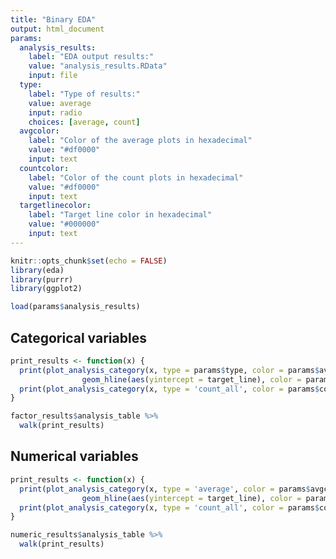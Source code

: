 ```yaml
---
title: "Binary EDA"
output: html_document
params:
  analysis_results:
    label: "EDA output results:"
    value: "analysis_results.RData"
    input: file
  type:
    label: "Type of results:"
    value: average
    input: radio
    choices: [average, count]
  avgcolor:
    label: "Color of the average plots in hexadecimal"
    value: "#df0000"
    input: text
  countcolor:
    label: "Color of the count plots in hexadecimal"
    value: "#df0000"
    input: text
  targetlinecolor:
    label: "Target line color in hexadecimal"
    value: "#000000"
    input: text
---
```


```r
knitr::opts_chunk$set(echo = FALSE)
library(eda)
library(purrr)
library(ggplot2)
```

```r
load(params$analysis_results)
```


## Categorical variables

```r
print_results <- function(x) {
  print(plot_analysis_category(x, type = params$type, color = params$avgcolor) +
                geom_hline(aes(yintercept = target_line), color = params$targetlinecolor, size = 1))
  print(plot_analysis_category(x, type = 'count_all', color = params$countcolor))
}

factor_results$analysis_table %>% 
  walk(print_results)
```

## Numerical variables

```r
print_results <- function(x) {
  print(plot_analysis_category(x, type = 'average', color = params$avgcolor) +
                geom_hline(aes(yintercept = target_line), color = params$targetlinecolor, size = 1))
  print(plot_analysis_category(x, type = 'count_all', color = params$countcolor))
}

numeric_results$analysis_table %>% 
  walk(print_results)
```
